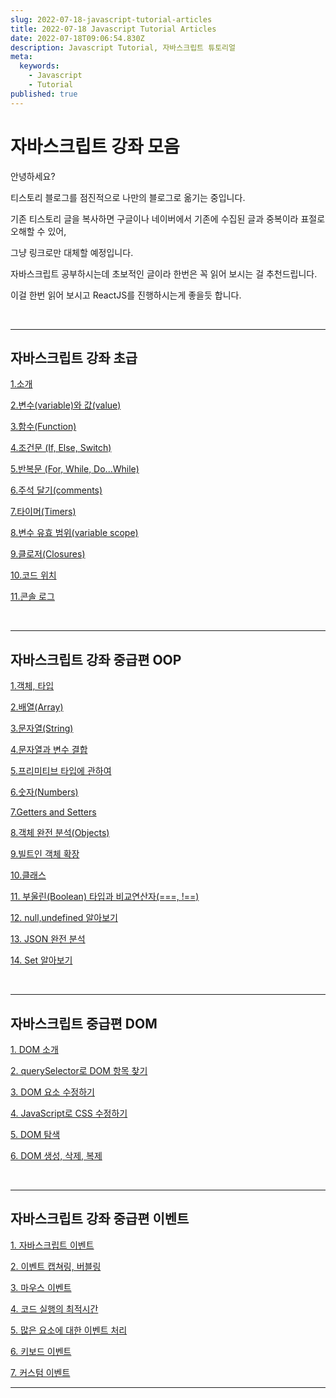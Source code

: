 ```yaml
---
slug: 2022-07-18-javascript-tutorial-articles
title: 2022-07-18 Javascript Tutorial Articles
date: 2022-07-18T09:06:54.830Z
description: Javascript Tutorial, 자바스크립트 튜토리얼
meta:
  keywords:
    - Javascript
    - Tutorial
published: true
---
```


# 자바스크립트 강좌 모음

안녕하세요?

티스토리 블로그를 점진적으로 나만의 블로그로 옮기는 중입니다.

기존 티스토리 글을 복사하면 구글이나 네이버에서 기존에 수집된 글과 중복이라 표절로 오해할 수 있어,

그냥 링크로만 대체할 예정입니다.

자바스크립트 공부하시는데 초보적인 글이라 한번은 꼭 읽어 보시는 걸 추천드립니다.

이걸 한번 읽어 보시고 ReactJS를 진행하시는게 좋을듯 합니다.

<br />

---

## 자바스크립트 강좌 초급


[1.소개](https://cpro95.tistory.com/75)

[2.변수(variable)와 값(value)](https://cpro95.tistory.com/76)

[3.함수(Function)](https://cpro95.tistory.com/77)

[4.조건문 (If, Else, Switch)](https://cpro95.tistory.com/78)

[5.반복문 (For, While, Do...While)](https://cpro95.tistory.com/79)

[6.주석 달기(comments)](https://cpro95.tistory.com/80)

[7.타이머(Timers)](https://cpro95.tistory.com/87)

[8.변수 유효 범위(variable scope)](https://cpro95.tistory.com/88)

[9.클로저(Closures)](https://cpro95.tistory.com/89)

[10.코드 위치](https://cpro95.tistory.com/91)

[11.콘솔 로그](https://cpro95.tistory.com/93)

<br />

---


## 자바스크립트 강좌 중급편 OOP


[1.객체, 타입](https://cpro95.tistory.com/95)

[2.배열(Array)](https://cpro95.tistory.com/96)

[3.문자열(String)](https://cpro95.tistory.com/100)

[4.문자열과 변수 결합](https://cpro95.tistory.com/101)

[5.프리미티브 타입에 관하여](https://cpro95.tistory.com/104)

[6.숫자(Numbers)](https://cpro95.tistory.com/105)

[7.Getters and Setters](https://cpro95.tistory.com/106)

[8.객체 완전 분석(Objects)](https://cpro95.tistory.com/108)

[9.빌트인 객체 확장](https://cpro95.tistory.com/112)

[10.클래스](https://cpro95.tistory.com/121)

[11. 부울린(Boolean) 타입과 비교연산자(===, !==)](https://cpro95.tistory.com/126)

[12. null,undefined 알아보기](https://cpro95.tistory.com/127)

[13. JSON 완전 분석](https://cpro95.tistory.com/129)

[14. Set 알아보기](https://cpro95.tistory.com/130)

<br />

---


## 자바스크립트 중급편 DOM


[1. DOM 소개](https://cpro95.tistory.com/132)

[2. querySelector로 DOM 항목 찾기](https://cpro95.tistory.com/143)

[3. DOM 요소 수정하기](https://cpro95.tistory.com/144)

[4. JavaScript로 CSS 수정하기](https://cpro95.tistory.com/145)

[5. DOM 탐색](https://cpro95.tistory.com/146)

[6. DOM 생성, 삭제, 복제](https://cpro95.tistory.com/149)

<br />

---


## 자바스크립트 강좌 중급편 이벤트

[1. 자바스크립트 이벤트](https://cpro95.tistory.com/154)

[2. 이벤트 캡쳐링, 버블링](https://cpro95.tistory.com/161)

[3. 마우스 이벤트](https://cpro95.tistory.com/169)

[4. 코드 실행의 최적시간](https://cpro95.tistory.com/220)

[5. 많은 요소에 대한 이벤트 처리](https://cpro95.tistory.com/233)

[6. 키보드 이벤트](https://cpro95.tistory.com/249)

[7. 커스텀 이벤트](https://cpro95.tistory.com/273)


---
